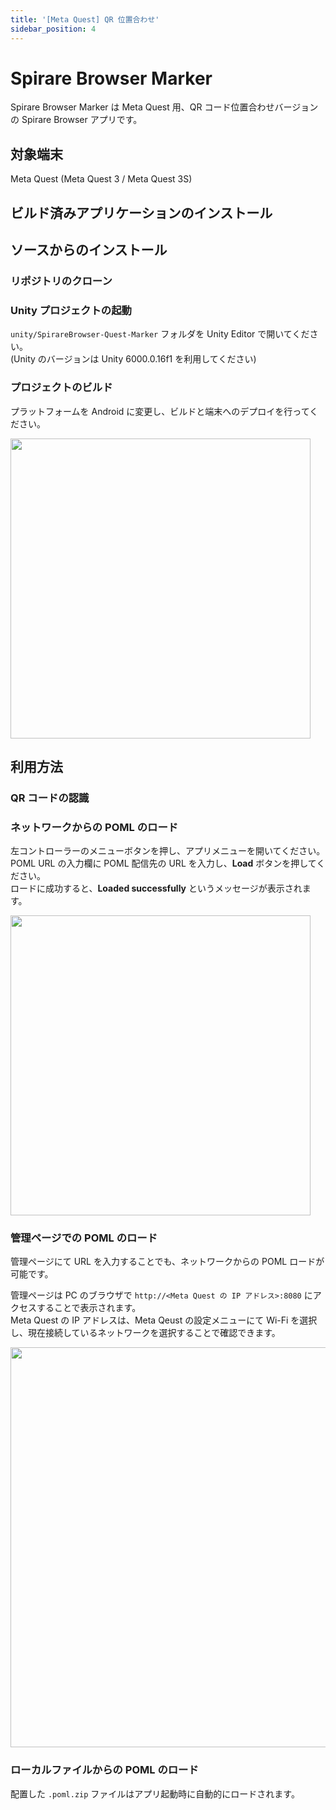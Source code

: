 ```yaml
---
title: '[Meta Quest] QR 位置合わせ'
sidebar_position: 4
---
```







# Spirare Browser Marker

Spirare Browser Marker は Meta Quest 用、QR コード位置合わせバージョンの Spirare Browser アプリです。

## 対象端末
Meta Quest (Meta Quest 3 / Meta Quest 3S)

## ビルド済みアプリケーションのインストール

<SpirareBrowserAppInstall />

## ソースからのインストール

### リポジトリのクローン

<SpirareBrowserCloneRepository />

### Unity プロジェクトの起動

`unity/SpirareBrowser-Quest-Marker` フォルダを Unity Editor で開いてください。  
(Unity のバージョンは Unity 6000.0.16f1 を利用してください)

### プロジェクトのビルド

プラットフォームを Android に変更し、ビルドと端末へのデプロイを行ってください。

<img width="480" src={BuildSettings} />

## 利用方法

### QR コードの認識

<SpirareBrowserQRDetection />

### ネットワークからの POML のロード

左コントローラーのメニューボタンを押し、アプリメニューを開いてください。  
POML URL の入力欄に POML 配信先の URL を入力し、**Load** ボタンを押してください。  
ロードに成功すると、**Loaded successfully** というメッセージが表示されます。

<img width="480" class="border" src={SpirareBrowserMenuContentLoad} />

### 管理ページでの POML のロード

管理ページにて URL を入力することでも、ネットワークからの POML ロードが可能です。

管理ページは PC のブラウザで `http://<Meta Quest の IP アドレス>:8080` にアクセスすることで表示されます。  
Meta Quest の IP アドレスは、Meta Qeust の設定メニューにて Wi-Fi を選択し、現在接続しているネットワークを選択することで確認できます。

<img width="640" src={SpirareBrowserManagementPageTopImage} />

### ローカルファイルからの POML のロード

<SpirareBrowserQuestMarkerPomlPlacement />

配置した `.poml.zip` ファイルはアプリ起動時に自動的にロードされます。
